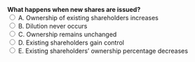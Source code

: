 ::: {.question-block}
<form onsubmit="event.preventDefault(); checkAnswer('module1_mcq_q89')" data-correct-answer="E"> 
  <strong style="display: block;">What happens when new shares are issued?</strong> 
  <label><input type="radio" name="module1_mcq_q89" value="A"> A. Ownership of existing shareholders increases</label><br>
  <label><input type="radio" name="module1_mcq_q89" value="B"> B. Dilution never occurs</label><br>
  <label><input type="radio" name="module1_mcq_q89" value="C"> C. Ownership remains unchanged</label><br>
  <label><input type="radio" name="module1_mcq_q89" value="D"> D. Existing shareholders gain control</label><br>
  <label><input type="radio" name="module1_mcq_q89" value="E"> E. Existing shareholders’ ownership percentage decreases</label><br>
</form> 

<div id="feedback-module1_mcq_q89" class="feedback" data-status="" style="display:none;"> 
✅ Correct: E. Issuing new equity dilutes existing ownership percentages. 
</div> 
:::
